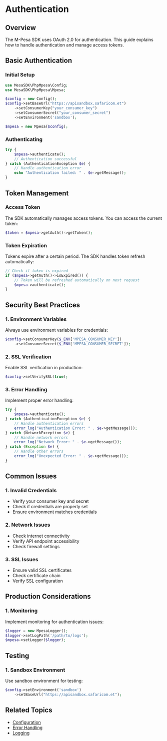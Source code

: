 # Authentication

## Overview

The M-Pesa SDK uses OAuth 2.0 for authentication. This guide explains how to handle authentication and manage access tokens.

## Basic Authentication

### Initial Setup

```php
use MesaSDK\PhpMpesa\Config;
use MesaSDK\PhpMpesa\Mpesa;

$config = new Config();
$config->setBaseUrl("https://apisandbox.safaricom.et")
    ->setConsumerKey("your_consumer_key")
    ->setConsumerSecret("your_consumer_secret")
    ->setEnvironment('sandbox');

$mpesa = new Mpesa($config);
```

### Authenticating

```php
try {
    $mpesa->authenticate();
    // Authentication successful
} catch (AuthenticationException $e) {
    // Handle authentication error
    echo "Authentication failed: " . $e->getMessage();
}
```

## Token Management

### Access Token

The SDK automatically manages access tokens. You can access the current token:

```php
$token = $mpesa->getAuth()->getToken();
```

### Token Expiration

Tokens expire after a certain period. The SDK handles token refresh automatically:

```php
// Check if token is expired
if ($mpesa->getAuth()->isExpired()) {
    // Token will be refreshed automatically on next request
    $mpesa->authenticate();
}
```

## Security Best Practices

### 1. Environment Variables

Always use environment variables for credentials:

```php
$config->setConsumerKey($_ENV['MPESA_CONSUMER_KEY'])
    ->setConsumerSecret($_ENV['MPESA_CONSUMER_SECRET']);
```

### 2. SSL Verification

Enable SSL verification in production:

```php
$config->setVerifySSL(true);
```

### 3. Error Handling

Implement proper error handling:

```php
try {
    $mpesa->authenticate();
} catch (AuthenticationException $e) {
    // Handle authentication errors
    error_log("Authentication Error: " . $e->getMessage());
} catch (NetworkException $e) {
    // Handle network errors
    error_log("Network Error: " . $e->getMessage());
} catch (Exception $e) {
    // Handle other errors
    error_log("Unexpected Error: " . $e->getMessage());
}
```

## Common Issues

### 1. Invalid Credentials

- Verify your consumer key and secret
- Check if credentials are properly set
- Ensure environment matches credentials

### 2. Network Issues

- Check internet connectivity
- Verify API endpoint accessibility
- Check firewall settings

### 3. SSL Issues

- Ensure valid SSL certificates
- Check certificate chain
- Verify SSL configuration

## Production Considerations

### 1. Monitoring

Implement monitoring for authentication issues:

```php
$logger = new MpesaLogger();
$logger->setLogPath('/path/to/logs');
$mpesa->setLogger($logger);
```

## Testing

### 1. Sandbox Environment

Use sandbox environment for testing:

```php
$config->setEnvironment('sandbox')
    ->setBaseUrl("https://apisandbox.safaricom.et");
```

## Related Topics

- [Configuration](/configuration)
- [Error Handling](/error-handling)
- [Logging](/logging)
